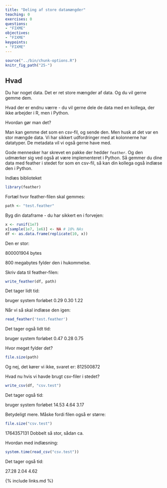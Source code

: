 ```yaml
---
title: "Deling af store datamængder"
teaching: 0
exercises: 0
questions:
- "FIXME"
objectives:
- "FIXME"
keypoints:
- "FIXME"
---
```





```r
source("../bin/chunk-options.R")
knitr_fig_path("25-")
```

## Hvad
Du har noget data. Det er ret store mængder af data. Og du vil gerne gemme dem.

Hvad der er endnu værre - du vil gerne dele de data med en kollega, der ikke 
arbejder i R, men i Python.

Hvordan gør man det?

Man kan gemme det som en csv-fil, og sende den. Men husk at det var en stor mængde data.
Vi har sikkert udfordringer med at kolonnerne har datatyper. De metadata vil 
vi også gerne have med.

Gode mennesker har skrevet en pakke der hedder `feather`. Og den udmærker sig
ved også at være implementeret i Python. Så gemmer du dine data med feather i
stedet for som en csv-fil, så kan din kollega også indlæse den i Python.

Indlæs biblioteket

```r
library(feather)
```

Fortæl hvor feather-filen skal gemmes:

```r
path <- "test.feather"
```

Byg din dataframe - du har sikkert en i forvejen:

```r
x <- runif(1e7)
x[sample(1e7, 1e6)] <- NA # 10% NAs
df <- as.data.frame(replicate(10, x))
```

Den er stor:

800001904 bytes

800 megabytes fylder den i hukommelse.


Skriv data til feather-filen:
```r
write_feather(df, path)
```
Det tager lidt tid:


  bruger   system forløbet 
    0.29     0.30     1.22 

Når vi så skal indlæse den igen:

```r
read_feather('test.feather')
```

Det tager også lidt tid:

  bruger   system forløbet 
    0.47     0.28     0.75 


Hvor meget fylder det?

```r
file.size(path)
```
Og nej, det kører vi ikke, svaret er:
812500872

Hvad nu hvis vi havde brugt csv-filer i stedet?

```r
write_csv(df, "csv.test")
```
Det tager også tid:

  bruger   system forløbet 
   14.53     4.64     3.17 
   
   Betydeligt mere. Måske fordi filen også er større:
   
```r
file.size("csv.test")
```
   1764357131
   Dobbelt så stor, sådan ca.

Hvordan med indlæsning:

```r
system.time(read_csv("csv.test"))
```

Det tager også tid:

   27.28     2.04     4.62 


{% include links.md %}